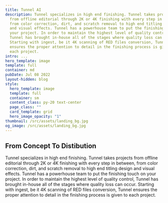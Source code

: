 ```yaml
---
title: Tunnel AI
description: Tunnel specializes in high end finishing. Tunnel takes projects
  from offline editorial through 2K or 4K finishing with every step in between,
  from color correction, dirt, and scratch removal to high end titling design
  and visual effects. Tunnel has a powerhouse team to put the finishing touch on
  your project. In order to maintain the highest level of quality control,
  Tunnel has brought in-house all of the stages where quality loss can occur.
  Starting with ingest, be it 4K scanning of RED files conversion, Tunnel
  ensures the proper attention to detail in the finishing process is given to
  each project.
intro: ...
hero_template: image
template: full
container: md
pubDate: Jul 08 2022
layout-hidden: blog
style:
  hero_template: image
  template: full
  container: sm
  content_class: py-20 text-center
  page_class: ""
  card_template: grid
  hero_image_opacity: "1"
thumbnail: /src/assets/landing_bg.jpg
og_image: /src/assets/landing_bg.jpg
---
```

## From Concept To Distibution

Tunnel specializes in high end finishing. Tunnel takes projects from offline editorial through 2K or 4K finishing with every step in between, from color correction, dirt, and scratch removal to high end titling design and visual effects. Tunnel has a powerhouse team to put the finishing touch on your project. In order to maintain the highest level of quality control, Tunnel has brought in-house all of the stages where quality loss can occur. Starting with ingest, be it 4K scanning of RED files conversion, Tunnel ensures the proper attention to detail in the finishing process is given to each project.
